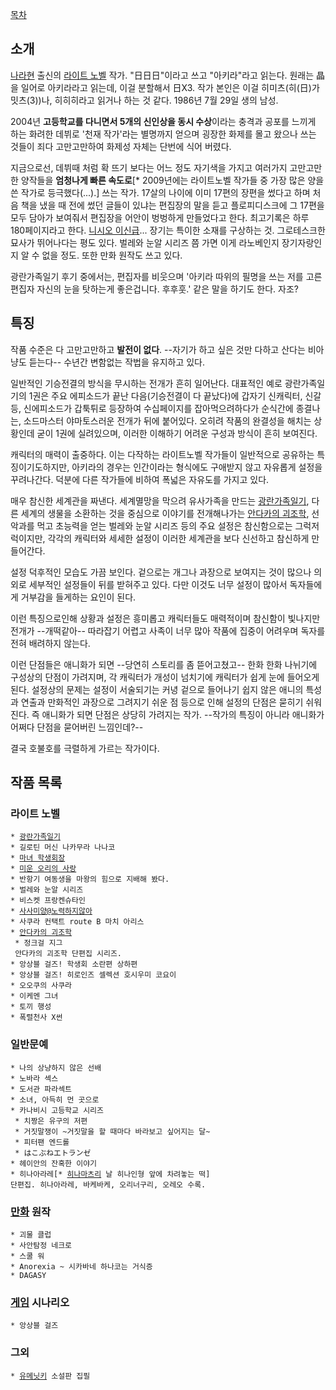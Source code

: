 [[목차]]

== 소개 ==
[[나라]]현 출신의 [[라이트 노벨]] 작가. "日日日"이라고 쓰고 "아키라"라고 읽는다. 원래는 晶을 일어로 아키라라고 읽는데, 이걸 분할해서 日X3. 작가 본인은 이걸 히미츠(히(日)가 밋츠(3))나, 히히히라고 읽거나 하는 것 같다.
1986년 7월 29일 생의 남성.

2004년 '''고등학교를 다니면서 5개의 신인상을 동시 수상'''이라는 충격과 공포를 느끼게 하는 화려한 데뷔로 '천재 작가'라는 별명까지 얻으며 굉장한 화제를 몰고 왔으나 쓰는 것들이 죄다 고만고만하여 화제성 자체는 단번에 식어 버렸다.

지금으로선, 데뷔때 처럼 확 뜨기 보다는 어느 정도 자기색을 가지고 여러가지 고만고만한 양작들을 '''엄청나게 빠른 속도로'''[* 2009년에는 라이트노벨 작가들 중 가장 많은 양을 쓴 작가로 등극했다(...).] 쓰는 작가. 17살의 나이에 이미 17편의 장편을 썼다고 하며 처음 책을 냈을 때 전에 썼던 글들이 있냐는 편집장의 말을 듣고 플로피디스크에 그 17편을 모두 담아가 보여줘서 편집장을 어안이 벙벙하게 만들었다고 한다. 최고기록은 하루 180페이지라고 한다. [[니시오 이신]]급... 장기는 특이한 소재를 구상하는 것. 그로테스크한 묘사가 뛰어나다는 평도 있다. 벌레와 눈알 시리즈 쯤 가면 이게 라노베인지 장기자랑인지 알 수 없을 정도. 또한 만화 원작도 쓰고 있다.

광란가족일기 후기 중에서는, 편집자를 비웃으며 '아키라 따위의 필명을 쓰는 저를 고른 편집자 자신의 눈을 탓하는게 좋은겁니다. 후후훗.' 같은 말을 하기도 한다. 자조?

== 특징 ==
작품 수준은 다 고만고만하고 '''발전이 없다'''. --자기가 하고 싶은 것만 다하고 산다는 비아냥도 듣는다-- 수년간 변함없는 작법을 유지하고 있다. 

일반적인 기승전결의 방식을 무시하는 전개가 흔히 일어난다. 대표적인 예로 광란가족일기의 1권은 주요 에피소드가 끝난 다음(기승전결이 다 끝났다)에 갑자기 신캐릭터, 신갈등, 신에피소드가 갑툭튀로 등장하여 수십페이지를 잡아먹으려하다가 순식간에 종결나는, 소드마스터 야마토스러운 전개가 뒤에 붙어있다. 오히려 작품의 완결성을 해치는 상황인데 굳이 1권에 실려있으며, 이러한 이해하기 어려운 구성과 방식이 흔히 보여진다.

캐릭터의 매력이 출중하다. 이는 다작하는 라이트노벨 작가들이 일반적으로 공유하는 특징이기도하지만, 아키라의 경우는 인간이라는 형식에도 구애받지 않고 자유롭게 설정을 꾸려나간다. 덕분에 다른 작가들에 비하여 폭넓은 자유도를 가지고 있다.

매우 참신한 세계관을 짜낸다. 세계멸망을 막으려 유사가족을 만드는 [[광란가족일기]], 다른 세계의 생물을 소환하는 것을 중심으로 이야기를 전개해나가는 [[안다카의 괴조학]], 선악과를 먹고 초능력을 얻는 벌레와 눈알 시리즈 등의 주요 설정은 참신함으로는 그럭저럭이지만, 각각의 캐릭터와 세세한 설정이 이러한 세계관을 보다 신선하고 참신하게 만들어간다.

설정 덕후적인 모습도 가끔 보인다. 겉으로는 개그나 과장으로 보여지는 것이 많으나 의외로 세부적인 설정들이 뒤를 받혀주고 있다. 다만 이것도 너무 설정이 많아서 독자들에게 거부감을 들게하는 요인이 된다.

이런 특징으로인해 상황과 설정은 흥미롭고 캐릭터들도 매력적이며 참신함이 빛나지만 전개가 --개떡같아-- 따라잡기 어렵고 사족이 너무 많아 작품에 집중이 어려우며 독자를 전혀 배려하지 않는다.

이런 단점들은 애니화가 되면 --당연히 스토리를 좀 뜯어고쳤고-- 한화 한화 나뉘기에 구성상의 단점이 가려지며, 각 캐릭터가 개성이 넘치기에 캐릭터가 쉽게 눈에 들어오게 된다. 설정상의 문제는 설정이 서술되기는 커녕 겉으로 들어나기 쉽지 않은 애니의 특성과 연출과 만화적인 과장으로 그려지기 쉬운 점 등으로 인해 설정의 단점은 묻히기 쉬워진다. 즉 애니화가 되면 단점은 상당히 가려지는 작가. --작가의 특징이 아니라 애니화가 어쩌다 단점을 묻어버린 느낌인데?--

결국 호불호를 극렬하게 가르는 작가이다.

== 작품 목록 ==
=== 라이트 노벨 ===
 * [[광란가족일기]]
 * 길로틴 머신 나카무라 나나코
 * [[마녀 학생회장]]
 * [[미운 오리의 사랑]]
 * 반항기 여동생을 마왕의 힘으로 지배해 봤다.
 * 벌레와 눈알 시리즈  
 * 비스켓 프랑켄슈타인
 * [[사사미양@노력하지않아]]
 * 사쿠라 컨택트 route B 마치 아리스
 * [[안다카의 괴조학]]
  * 정크걸 지그
  안다카의 괴조학 단편집 시리즈.
 * 앙상블 걸즈! 학생회 소란편 상하편
 * 앙상블 걸즈! 히로인즈 셀렉션 호시우미 코요이
 * 오오쿠의 사쿠라
 * 이케멘 그녀
 * 토끼 행성
 * 폭렬천사 X썬

=== 일반문예 ===
 * 나의 상냥하지 않은 선배
 * 노바라 섹스
 * 도서관 파라섹트
 * 소녀, 아득히 먼 곳으로
 * 카나비시 고등학교 시리즈
  * 치짱은 유구의 저편
  * 거짓말쟁이 ~거짓말을 할 때마다 바라보고 싶어지는 달~
  * 피터팬 엔드롤
  * はこぶねエトランゼ
 * 헤이안의 잔혹한 이야기
 * 히나아라레[* [[히나마츠리]] 날 히나인형 앞에 차려놓는 떡]
 단편집. 히나아라레, 바케바케, 오리너구리, 오레오 수록.

=== [[만화]] 원작 ===
 * 괴물 클럽
 * 사안탐정 네크로
 * 스쿨 워
 * Anorexia ~ 시카바네 하나코는 거식증
 * DAGASY

=== [[게임]] 시나리오 ===
 * 앙상블 걸즈

=== 그외 ===
 * [[유메닛키]] 소설판 집필

